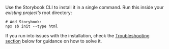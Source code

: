 Use the Storybook CLI to install it in a single command. Run this inside your _existing project’s_ root directory:

```shell
# Add Storybook:
npx sb init --type html
```

If you run into issues with the installation, check the [Troubleshooting section](#troubleshooting) below for guidance on how to solve it.
